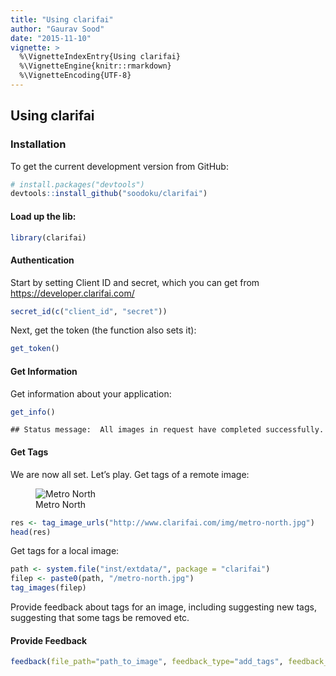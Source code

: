 ---
title: "Using clarifai"
author: "Gaurav Sood"
date: "2015-11-10"
vignette: >
  %\VignetteIndexEntry{Using clarifai}
  %\VignetteEngine{knitr::rmarkdown}
  %\VignetteEncoding{UTF-8}
---

## Using clarifai

### Installation

To get the current development version from GitHub:


```{r, eval=F}
# install.packages("devtools")
devtools::install_github("soodoku/clarifai")
```

#### Load up the lib:

```{r, eval=F}
library(clarifai)
```

#### Authentication

Start by setting Client ID and secret, which you can get from [https://developer.clarifai.com/](https://developer.clarifai.com/)

```{r, eval=F}
secret_id(c("client_id", "secret"))
```

Next, get the token (the function also sets it):

```{r, eval=F}
get_token()
```

#### Get Information

Get information about your application:

```{r, eval=F}
get_info()
```

```
## Status message:  All images in request have completed successfully.
```

#### Get Tags

We are now all set. Let's play. Get tags of a remote image:

![Metro North](http://www.clarifai.com/img/metro-north.jpg)

```{r, eval=F}
res <- tag_image_urls("http://www.clarifai.com/img/metro-north.jpg")
head(res)
```

Get tags for a local image:

```{r, eval=F}
path <- system.file("inst/extdata/", package = "clarifai")
filep <- paste0(path, "/metro-north.jpg")
tag_images(filep)
```

Provide feedback about tags for an image, including suggesting new tags, suggesting that some tags be removed etc. 

#### Provide Feedback

```{r, eval=F}
feedback(file_path="path_to_image", feedback_type="add_tags", feedback_value="suggested_tag")
```
